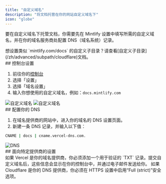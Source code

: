 ```yaml
---
title: "自定义域名"
description: "将文档托管在你的网站自定义域名下"
icon: "globe"
---
```


要在自定义域名下托管文档，你需要先在 Mintlify 设置中填写所需的自定义域名，并在你的域名服务商处配置 DNS（域名系统）记录。

<Info>
  想设置类似 `mintlify.com/docs` 的自定义子目录？请查看[自定义子目录](/zh/advanced/subpath/cloudflare)文档。
</Info>

<div id="dashboard-settings">
  ## 控制台设置
</div>

1. 前往你的[控制台](https://dashboard.mintlify.com)
2. 选择「设置」
3. 选择「域名设置」
4. 输入你想使用的自定义域名，例如：`docs.mintlify.com`

<Frame>
  <img alt="自定义域名" className="block dark:hidden" src="/images/add-custom-domain-light.png" />

  <img alt="自定义域名" className="hidden dark:block" src="/images/add-custom-domain-dark.png" />
</Frame>

<div id="configuring-your-dns">
  ## 配置你的 DNS
</div>

1. 在域名提供商的网站中，进入你的域名的 DNS 设置页面。
2. 新建一条 DNS 记录，并输入以下值：

```bash
CNAME | docs | cname.vercel-dns.com.
```

<Frame>
  <img alt="DNS" src="https://mintlify-assets.b-cdn.net/mintlify-dns.png" />
</Frame>

<div id="provider-specific-settings">
  ## 面向特定提供商的设置
</div>

<AccordionGroup>
  <Accordion title="Vercel 验证">
    如果 Vercel 是你的域名提供商，你必须添加一个用于验证的 `TXT` 记录。提交自定义域名后，这些信息会显示在你的控制台中，并通过电子邮件发送给你。
  </Accordion>

  <Accordion title="Cloudflare 安全设置">
    如果 Cloudflare 是你的 DNS 提供商，你必须在 HTTPS 设置中启用“Full (strict)”安全选项。
  </Accordion>
</AccordionGroup>